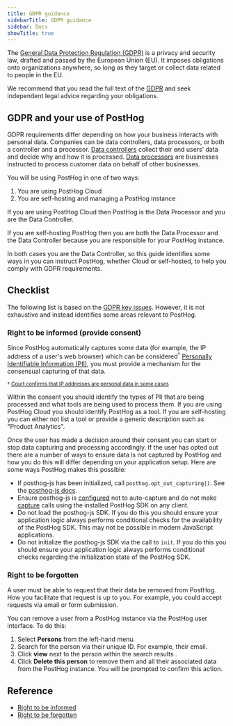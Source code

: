 ```yaml
---
title: GDPR guidance
sidebarTitle: GDPR guidance
sidebar: Docs
showTitle: true
---
```


The [General Data Protection Regulation (GDPR)](https://gdpr.eu/) is a privacy and security law, drafted and passed by the European Union (EU). It imposes obligations onto organizations anywhere, so long as they target or collect data related to people in the EU.

We recommend that you read the full text of the [GDPR](https://gdpr.eu/) and seek independent legal advice regarding your obligations.

## GDPR and your use of PostHog

GDPR requirements differ depending on how your business interacts with personal data. Companies can be data controllers, data processors, or both a controller and a processor. [Data controllers](https://gdpr-info.eu/art-24-gdpr/) collect their end users’ data and decide why and how it is processed. [Data processors](https://gdpr-info.eu/art-28-gdpr/) are businesses instructed to process customer data on behalf of other businesses.

You will be using PostHog in one of two ways:

1. You are using PostHog Cloud
2. You are self-hosting and managing a PostHog instance

If you are using PostHog Cloud then PostHog is the Data Processor and you are the Data Controller.

If you are self-hosting PostHog then you are both the Data Processor and the Data Controller because you are responsible for your PostHog instance.

In both cases you are the Data Controller, so this guide identifies some ways in you can instruct PostHog, whether Cloud or self-hosted, to help you comply with GDPR requirements.

## Checklist

The following list is based on the [GDPR key issues](https://gdpr-info.eu/issues/). However, it is not exhaustive and instead identifies some areas relevant to PostHog.

### Right to be informed (provide consent)

Since PostHog automatically captures some data (for example, the IP address of a user's web browser) which can be considered<sup>†</sup> [Personally Identifiable Information (PII)](https://gdpr.eu/eu-gdpr-personal-data/), you must provide a mechanism for the consensual capturing of that data.

<sup>† <a href="https://www.whitecase.com/publications/alert/court-confirms-ip-addresses-are-personal-data-some-cases">Court confirms that IP addresses are personal data in some cases</a></sup>

Within the consent you should identify the types of PII that are being processed and what tools are being used to process them. If you are using PostHog Cloud you should identify PostHog as a tool. If you are self-hosting you can either not list a tool or provide a generic description such as "Product Analytics".

Once the user has made a decision around their consent you can start or stop data capturing and processing accordingly. If the user has opted out there are a number of ways to ensure data is not captured by PostHog and how you do this will differ depending on your application setup. Here are some ways PostHog makes this possible:

- If posthog-js has been initialized, call `posthog.opt_out_capturing()`. See the [posthog-js docs](https://posthog.com/docs/integrate/client/js#opt-users-out).
- Ensure posthog-js is [configured](https://posthog.com/docs/integrate/client/js#config) not to auto-capture and do not make [capture](/docs/integrate/ingest-live-data#capture-user-events) calls using the installed PostHog SDK on any client.
- Do not load the posthog-js SDK. If you do this you should ensure your application logic always performs conditional checks for the availability of the PostHog SDK. This may not be possible in modern JavaScript applications.
- Do not initialize the posthog-js SDK via the call to `init`. If you do this you should ensure your application logic always performs conditional checks regarding the initialization state of the PostHog SDK.

### Right to be forgotten

A user must be able to request that their data be removed from PostHog. How you facilitate that request is up to you. For example, you could accept requests via email or form submission.

You can remove a user from a PostHog instance via the PostHog user interface. To do this:

1. Select **Persons** from the left-hand menu.
2. Search for the person via their unique ID. For example, their email.
3. Click **view** next to the person within the search results .
4. Click **Delete this person** to remove them and all their associated data from the PostHog instance. You will be prompted to confirm this action.

## Reference

- [Right to be informed](https://gdpr-info.eu/issues/right-to-be-informed/)
- [Right to be forgotten](https://gdpr-info.eu/issues/right-to-be-forgotten/)
